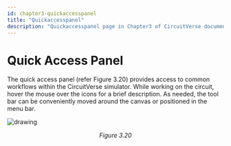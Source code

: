 ```yaml
---
id: chapter3-quickaccesspanel
title: "Quickaccesspanel"
description: "Quickaccesspanel page in Chapter3 of CircuitVerse documentation."
---
```



# Quick Access Panel

The quick access panel (refer Figure 3.20) provides access to common workflows within the CircuitVerse simulator.  While working on the circuit, hover the mouse over the icons for a brief description. As needed, the tool bar can be conveniently moved around the canvas or positioned in the menu bar. 

![drawing](/img/img_chapter3/3.20.png)

<div align="center"><em>Figure 3.20</em></div>